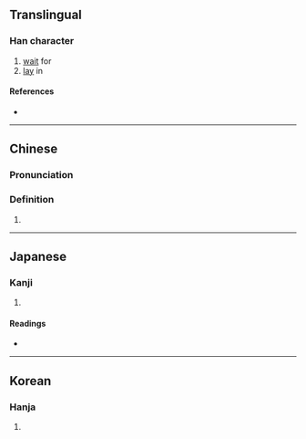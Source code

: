 {{character info/new}}
==Translingual==

===Han character===
{{Han char|rn=9|rad=人|as=09|sn=11|four=24241|canj=OHOI|ids=⿰亻待}}

# [[wait]] for
# [[lay]] in

====References====
* {{Han ref|kx=0111.240|dkj=00888|dj=0237.210|hdz=10192.120|uh=506B|ud=20587|bh=D45F|bd=54367}}

----

==Chinese==

===Pronunciation===
{{zh-pron
|m=zhì
|c=doi6,zi6
}}

===Definition===
# {{defn|lang=yue|sort=人09}}

----

==Japanese==

===Kanji===
{{ja-kanji|grade=|rs=人09}}

# {{defn|lang=ja|sort=人09}}

====Readings====
* {{ja-readings|on=[[ち]] (chi), [[じ]] (ji)|kun=[[まつ]] (matsu), [[そなえる]] (sonaeru), [[そなわる]] (sonawaru)}}

----

==Korean==

===Hanja===
{{ko-hanja|hangeul=치|rv=chi|mr=ch'i|y=chi}}

# {{defn|lang=ko|sort=人09}}